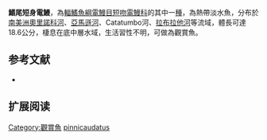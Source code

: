 {{Speciesbox
| name = 鰭尾短身電鰻
| image = 
| image_width = 250px
| status = NE
| status_system = IUCN3.1
| genus = Brachyhypopomus
| species = pinnicaudatus
| authority = [[Hopkins|Hopkins]], 1991
| synonyms = *''Hypopomus pinnicaudatus'',Hopkins, 1991
}}
'''鰭尾短身電鰻'''，為[[輻鰭魚綱|輻鰭魚綱]][[電鰻目|電鰻目]][[短吻電鰻科|短吻電鰻科]]的其中一[[種|種]]，為熱帶淡水魚，分布於[[南美洲|南美洲]][[奧里諾科河|奧里諾科河]]、[[亞馬遜河|亞馬遜河]]、Catatumbo河、[[拉布拉他河|拉布拉他河]]等流域，體長可達18.6公分，棲息在底中層水域，生活習性不明，可做為觀賞魚。

==参考文献==
*{{FishBase_species|genus=Brachyhypopomus|species=pinnicaudatus|year=2015|month=9}}

== 扩展阅读 ==
{{refbegin}}
{{wikispecies-inline|Brachyhypopomus pinnicaudatus|鰭尾短身電鰻}}
{{refend}}
{{Taxonbar|from=Q5860645}}

[[Category:觀賞魚|Category:觀賞魚]]
[[Category:短身電鰻屬|pinnicaudatus]]